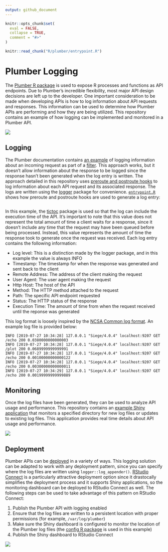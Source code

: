 ```yaml
---
output: github_document
---
```


<!-- README.md is generated from README.Rmd. Please edit that file -->

```r
knitr::opts_chunk$set(
  eval = FALSE,
  collapse = TRUE,
  comment = "#>"
)

knitr::read_chunk("R/plumber/entrypoint.R")
```

# Plumber Logging

The [Plumber R package](https://www.rplumber.io/docs/) is used to expose R
processes and functions as API endpoints. Due to Plumber's incredible
flexibility, most major API design decisions are left up to the developer. One
important consideration to be made when developing APIs is how to log
information about API requests and responses. This information can be used to
determine how Plumber APIs are performing and how they are being utilized. This
repository contains an example of how logging can be implemented and monitored
in a Plumber API.

![](images/logging.gif)

## Logging
The Plumber documentation contains [an
example](https://www.rplumber.io/docs/routing-and-input.html#forward-to-another-handler)
of logging information about an incoming request as part of a
[filter](https://www.rplumber.io/docs/routing-and-input.html#filters). This
approach works, but it doesn't allow information about the response to be logged
since the response hasn't been generated when the log entry is written. The
approach detailed in this repository uses [preroute and postroute
hooks](https://www.rplumber.io/docs/programmatic-usage.html#router-hooks) to log
information about each API request and its associated response. The logs are
written using the [logger](https://daroczig.github.io/logger/) package for
convenience. [`entrypoint.R`](R/entrypoint.R) shows how preroute and postroute
hooks are used to generate a log entry:

```r
```

In this example, the [tictoc](http://collectivemedia.github.io/tictoc/) package
is used so that the log can include the execution time of the API. It's
important to note that this value does not represent the total amount of time a
client waits for a response, since it doesn't include any time that the request
may have been queued before being processed. Instead, this value represents the
amount of time the response took to generate once the request was received. Each
log entry contains the following information:

- Log level: This is a distinction made by the logger package, and in this
example the value is always INFO
- Timestamp: The timestamp for when the response was generated and sent back to
the client
- Remote Address: The address of the client making the request
- User Agent: The user agent making the request
- Http Host: The host of the API
- Method: The HTTP method attached to the request
- Path: The specific API endpoint requested
- Status: The HTTP status of the response
- Execution Time: The amount of time from when the request received until the
reponse was generated

This log format is loosely inspired by the [NCSA Common log
format](https://en.wikipedia.org/wiki/Common_Log_Format). An example log file is
provided below:

```
INFO [2019-07-27 10:34:28] 127.0.0.1 "Siege/4.0.4" localhost:9207 GET /echo 200 0.0380000000000003
INFO [2019-07-27 10:34:28] 127.0.0.1 "Siege/4.0.4" localhost:9207 GET /plot 200 0.0689999999999991
INFO [2019-07-27 10:34:28] 127.0.0.1 "Siege/4.0.4" localhost:9207 GET /echo 200 0.00100000000000122
INFO [2019-07-27 10:34:28] 127.0.0.1 "Siege/4.0.4" localhost:9207 GET /echo 200 0.00300000000000011
INFO [2019-07-27 10:34:29] 127.0.0.1 "Siege/4.0.4" localhost:9207 GET /echo 200 0.00199999999999889
```

## Monitoring
Once the log files have been generated, they can be used to analyze API usage
and performance. This repository contains an [example Shiny
application](R/shiny/app.R) that monitors a specified directory for new log
files or updates to existing log files. This application provides real time
details about API usage and performance.

![](images/shiny-monitoring.gif)

## Deployment
Plumber APIs can be [deployed](https://www.rplumber.io/docs/hosting.html) in a
variety of ways. This logging solution can be adapted to work with any
deployment pattern, since you can specify where the log files are written using
`logger::log_appender()`. [RStudio Connect](www.rstudio.com/products/connect/)
is a particularly attractive deployment option since it drastocally simplifies
the deployment process and it supports Shiny applications, so the monitoring
dashboard can be deployed to RStudio Connect as well. The following steps can be
used to take advantage of this pattern on RStudio Connect:

1. Publish the Plumber API with logging enabled
2. Ensure that the log files are written to a persistent location with proper
permissions (for example, `/var/log/plumber`)
3. Make sure the Shiny dashboard is configured to monitor the location of the
Plumber log files (the [config R package](https://github.com/rstudio/config) is
used in this example)
4. Publish the Shiny dashboard to RStudio Connect

![](images/rsc-monitoring.gif)
